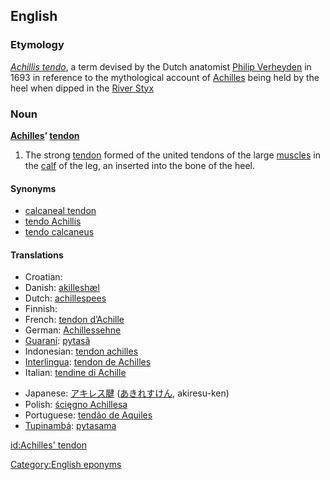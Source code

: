 ==English==

===Etymology===
{{L.}} ''[[Achillis tendo]]'', a term devised by the Dutch anatomist [[w:Philip Verheyden|Philip Verheyden]] in 1693 in reference to the mythological account of [[Achilles]] being held by the heel when dipped in the [[w:Styx|River Styx]]

===Noun===
'''[[Achilles]]’ [[tendon]]'''

# {{anatomy}} The strong [[tendon]] formed of the united tendons of the large [[muscle]]s in the [[calf]] of the leg, an inserted into the bone of the heel.

====Synonyms====
*[[calcaneal tendon]]
*[[tendo Achillis]]
*[[tendo calcaneus]]

====Translations====
{{top}}
*Croatian: {{t-|hr|Ahilova tetiva|f}}
*Danish: [[akilleshæl]]
*Dutch: [[achillespees]] {{f}}
* Finnish: {{t-|fi|akillesjänne}}
*French: [[tendon d’Achille]] {{m}}
*German: [[Achillessehne]] {{f}}
*[[Guaraní]]: [[pytasã]]
*Indonesian: [[tendon achilles]]
*[[Interlingua]]: [[tendon de Achilles]]
*Italian: [[tendine di Achille]] {{m}}
{{mid}}
*Japanese: [[アキレス腱]] ([[あきれすけん]], akiresu-ken)
*Polish: [[ścięgno Achillesa]] {{n}}
*Portuguese: [[tendão de Aquiles]] {{m}}
*[[Tupinambá]]: [[pytasama]]
{{bottom}}

[[Category:English eponyms]]

[[id:Achilles' tendon]]